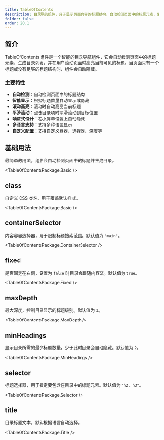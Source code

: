 ```yaml
---
title: TableOfContents
description: 目录导航组件，用于显示页面内容的标题结构，自动检测页面中的标题元素，生成目录列表
folder: false
order: 20.1
---
```



## 简介

TableOfContents 组件是一个智能的目录导航组件，它会自动检测页面中的标题元素，生成目录列表，并在用户滚动页面时高亮当前可见的标题。当页面只有一个标题或没有足够的标题结构时，组件会自动隐藏。

### 主要特性

- **自动检测**：自动检测页面中的标题结构
- **智能显示**：根据标题数量自动显示或隐藏
- **滚动高亮**：滚动时自动高亮当前标题
- **平滑滚动**：点击目录项时平滑滚动到目标位置
- **响应式设计**：在小屏幕设备上自动隐藏
- **多语言支持**：支持多种语言显示
- **自定义配置**：支持自定义容器、选择器、深度等

## 基础用法

最简单的用法，组件会自动检测页面中的标题并生成目录。

<TableOfContentsPackage.Basic />

## class

自定义 CSS 类名，用于覆盖默认样式。

<TableOfContentsPackage.Basic />

## containerSelector

内容容器选择器，用于限制标题搜索范围。默认值为 `"main"`。

<TableOfContentsPackage.ContainerSelector />

## fixed

是否固定在右侧，设置为 `false` 时目录会跟随内容流。默认值为 `true`。

<TableOfContentsPackage.Fixed />

## maxDepth

最大深度，控制目录显示的标题级别。默认值为 `3`。

<TableOfContentsPackage.MaxDepth />

## minHeadings

显示目录所需的最少标题数量，少于此时目录会自动隐藏。默认值为 `2`。

<TableOfContentsPackage.MinHeadings />

## selector

标题选择器，用于指定要包含在目录中的标题元素。默认值为 `"h2, h3"`。

<TableOfContentsPackage.Selector />

## title

目录标题文本，默认根据语言自动选择。

<TableOfContentsPackage.Title /> 
